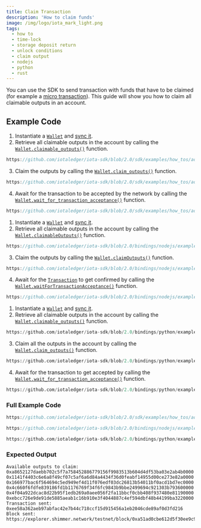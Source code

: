 ```yaml
---
title: Claim Transaction
description: 'How to claim funds'
image: /img/logo/iota_mark_light.png
tags:
  - how to
  - time-lock
  - storage deposit return
  - unlock conditions
  - claim output
  - nodejs
  - python
  - rust
---
```



You can use the SDK to send transaction with funds that have to be claimed (for example a
[micro transaction](send-micro-transaction.mdx)). This guide will show you how to claim all claimable outputs in an account.

## Example Code

<Tabs groupId="language" queryString>
<TabItem value="rust" label="Rust">

1. Instantiate a [`Wallet`](file:///home/lucas/Documents/IOTA/iota-sdk/target/doc/iota_sdk/wallet/core/struct.Wallet.html) and [sync it](../wallet/check-balance.mdx).
2. Retrieve all claimable outputs in the account by calling the [`Wallet.claimable_outputs()`](file:///home/lucas/Documents/IOTA/iota-sdk/target/doc/iota_sdk/wallet/core/struct.Wallet.html#method.claimable_outputs)
function.

<div className={'hide-code-block-extras'}>

```rust reference
https://github.com/iotaledger/iota-sdk/blob/2.0/sdk/examples/how_tos/advanced_transactions/claim_transaction.rs#L34
```

</div>

3. Claim the outputs by calling the [`Wallet.claim_outputs()`](file:///home/lucas/Documents/IOTA/iota-sdk/target/doc/iota_sdk/wallet/core/struct.Wallet.html#method.claim_outputs) function.

<div className={'hide-code-block-extras'}>

```rust reference
https://github.com/iotaledger/iota-sdk/blob/2.0/sdk/examples/how_tos/advanced_transactions/claim_transaction.rs#L40
```

</div>

4. Await for the transaction to be accepted by the network by calling the [`Wallet.wait_for_transaction_acceptance()`](file:///home/lucas/Documents/IOTA/iota-sdk/target/doc/iota_sdk/wallet/core/struct.Wallet.html#method.wait_for_transaction_acceptance) function.

<div className={'hide-code-block-extras'}>

```rust reference
https://github.com/iotaledger/iota-sdk/blob/2.0/sdk/examples/how_tos/advanced_transactions/claim_transaction.rs#L43-L45
```

</div>

</TabItem>
<TabItem value="typescript-node" label="Typescript (Node.js)">

1. Instantiate a [`Wallet`](http://localhost:3000/iota-sdk/2.0/references/nodejs/classes/Wallet) and [sync it](../wallet/check-balance.mdx).
2. Retrieve all claimable outputs in the account by calling the [`Wallet.claimableOutputs()`](../../references/nodejs/classes/Wallet.md#claimableoutputs)
   function.

<div className={'hide-code-block-extras'}>

```typescript reference
https://github.com/iotaledger/iota-sdk/blob/2.0/bindings/nodejs/examples/how_tos/advanced_transactions/claim_transaction.ts#L38
```

</div>

3. Claim the outputs by calling the [`Wallet.claimOutputs()`](../../references/nodejs/classes/Wallet.md#claimoutputs) function.

<div className={'hide-code-block-extras'}>

```typescript reference
https://github.com/iotaledger/iota-sdk/blob/2.0/bindings/nodejs/examples/how_tos/advanced_transactions/claim_transaction.ts#L44
```

</div>

4. Await for the [`Transaction`](../../references/nodejs/classes/Transaction.md) to get confirmed by calling the
[`Wallet.waitForTransactionAcceptance()`](../../references/nodejs/classes/Wallet.md#waitfortransactionacceptance)
function.

<div className={'hide-code-block-extras'}>

```typescript reference
https://github.com/iotaledger/iota-sdk/blob/2.0/bindings/nodejs/examples/how_tos/advanced_transactions/claim_transaction.ts#L47
```

</div>

</TabItem>
<TabItem value="python" label="Python">

1. Instantiate a [`Wallet`](http://localhost:3000/iota-sdk/2.0/references/python/iota_sdk/wallet/) and [sync it](../wallet/check-balance.mdx).
2. Retrieve all claimable outputs in the account by calling the [`Wallet.claimable_outputs()`](http://localhost:3000/iota-sdk/2.0/references/python/iota_sdk/wallet/#claimable_outputs)
   function.

<div className={'hide-code-block-extras'}>

```python reference
https://github.com/iotaledger/iota-sdk/blob/2.0/bindings/python/examples/how_tos/advanced_transactions/claim_transaction.py#L25
```

</div>

3. Claim all the outputs in the account by calling the [`Wallet.claim_outputs()`](http://localhost:3000/iota-sdk/2.0/references/python/iota_sdk/wallet/#claim_outputs) function.

<div className={'hide-code-block-extras'}>

```python reference
https://github.com/iotaledger/iota-sdk/blob/2.0/bindings/python/examples/how_tos/advanced_transactions/claim_transaction.py#L31
```

</div>

4. Await for the transaction to get accepted by calling the [`Wallet.wait_for_transaction_acceptance()`](../../references/python/iota_sdk/wallet/wallet.md#wait_for_transaction_acceptance)
function.

<div className={'hide-code-block-extras'}>

```python reference
https://github.com/iotaledger/iota-sdk/blob/2.0/bindings/python/examples/how_tos/advanced_transactions/advanced_transaction.py#L51-L52
```

</div>

</TabItem>
</Tabs>

### Full Example Code

<Tabs groupId="language" queryString>
<TabItem value="rust" label="Rust">

```rust reference
https://github.com/iotaledger/iota-sdk/blob/2.0/sdk/examples/how_tos/advanced_transactions/claim_transaction.rs
```

</TabItem>
<TabItem value="typescript-node" label="Typescript (Node.js)">

```typescript reference
https://github.com/iotaledger/iota-sdk/blob/2.0/bindings/nodejs/examples/how_tos/advanced_transactions/claim_transaction.ts
```

</TabItem>
<TabItem value="python" label="Python">

```python reference
https://github.com/iotaledger/iota-sdk/blob/2.0/bindings/python/examples/how_tos/advanced_transactions/claim_transaction.py
```

</TabItem>
</Tabs>

### Expected Output

```plaintext
Available outputs to claim:
0xa8652127daebb702c5f7a758452886779156f9983513b604d4df53ba03e2ab4b0000
0x1141f4403c6e6a8f49cf07c5af6a6d84a4434f36d0feabf14955d00ce273e82a0000
0x166977bac6f564694c5ed949ef4d11f076edf03dc26813b54011bf0acd1bd7ec0000
0x4c660f6fdfe839186fd1b1176769f34f6fc9843b9bbe2499694c921303b793600000
0x4f04a922dcac8d22b95f1edb269a0aee056f2fa11bbcf0cbb408f937480e81190000
0xebcc726e9de91de5885aeab1c16b910e3f4044887c4ef594dbf48b44199ba3220000
Transaction sent: 0xee58a362aeb97abfac42e7b44c718ccf15d915456a1eb2046cde89af0d3fd216
Block sent: https://explorer.shimmer.network/testnet/block/0xa51ad0cbe612d5f30ee9c96bbe840cb15ffafa8abdffcd571aa0153448e0ebe7
```
